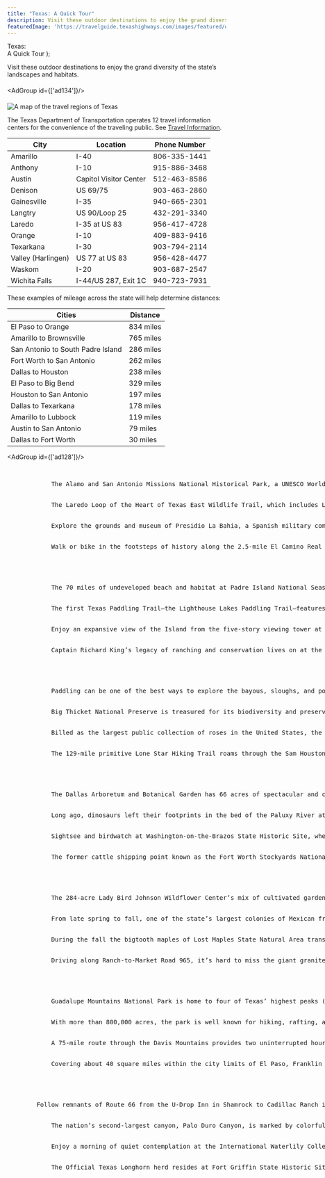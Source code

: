 ```yaml
---
title: "Texas: A Quick Tour"
description: Visit these outdoor destinations to enjoy the grand diversity of the state’s landscapes and habitats.
featuredImage: 'https://travelguide.texashighways.com/images/featured/quick-tour.jpg'
---
```


  <span>
    Texas: <br />A Quick Tour
  </span>
);

<PageDescription>

Visit these outdoor destinations to enjoy the grand diversity of the state’s landscapes and habitats.

</PageDescription>

####

<AdGroup id={['ad134']}/>   

####

<Row>
<Column colSm={6} colMd={8} colLg={12}>

![A map of the travel regions of Texas](images/texas-travel-map-regions.png)    

</Column>
</Row>

<Row>

<Column colSm={6} colMd={4} colLg={6}>

<Accordion>
<AccordionItem title="Travel Information Centers">

The Texas Department of Transportation operates 12 travel information centers for the convenience of the traveling public. See [Travel Information](/travel-information/).


| City               | Location               | Phone Number |
|--------------------|------------------------|--------------|
| Amarillo           | I-40                   | 806-335-1441 |
| Anthony            | I-10                   | 915-886-3468 |
| Austin             | Capitol Visitor Center | 512-463-8586 |
| Denison            | US 69/75               | 903-463-2860 |
| Gainesville        | I-35                   | 940-665-2301 |
| Langtry            | US 90/Loop 25          | 432-291-3340 |
| Laredo             | I-35 at US 83          | 956-417-4728 |
| Orange             | I-10                   | 409-883-9416 |
| Texarkana          | I-30                   | 903-794-2114 |
| Valley (Harlingen) | US 77 at US 83         | 956-428-4477 |
| Waskom             | I-20                   | 903-687-2547 |
| Wichita Falls      | I-44/US 287, Exit 1C   | 940-723-7931 |

</AccordionItem>

</Accordion>

</Column>

<Column colSm={6} colMd={4} colLg={6}>

<Accordion>

<AccordionItem title="Traveling Across Texas">
  These examples of mileage across the state will help determine distances:

| Cities                            | Distance  |
|-----------------------------------|-----------|
| El Paso to Orange                 | 834 miles |
| Amarillo to Brownsville           | 765 miles |
| San Antonio to South Padre Island | 286 miles |
| Fort Worth to San Antonio         | 262 miles |
| Dallas to Houston                 | 238 miles |
| El Paso to Big Bend               | 329 miles |
| Houston to San Antonio            | 197 miles |
| Dallas to Texarkana               | 178 miles |
| Amarillo to Lubbock               | 119 miles |
| Austin to San Antonio             | 79 miles  |
| Dallas to Fort Worth              | 30 miles  |

</AccordionItem>

</Accordion>

</Column>

</Row>

<AdGroup id={['ad128']}/>

<Row>

<Column colSm={6} colMd={4} colLg={8}>
    <Listing>
        <ListingHed color="purple" title="South Texas Plains"/>
        <ListingItem 
            title="Mission Trail"
            city="San Antonio">
            The Alamo and San Antonio Missions National Historical Park, a UNESCO World Heritage Site, are linked via about 10 miles of hike-and-bike trail along the San Antonio River.
        </ListingItem>
        <ListingItem 
            title="Bountiful Birds"
            city="Laredo">
            The Laredo Loop of the Heart of Texas East Wildlife Trail, which includes Lake Casa Blanca State Park, provides plentiful opportunities for birding. In addition, the 10th Laredo Birding Festival occurs in February.
        </ListingItem>
        <ListingItem 
            title="State Saga"
            city="GOLIAD">
            Explore the grounds and museum of Presidio La Bahia, a Spanish military compound that appears as it did in 1836 during the Texas Revolution.
        </ListingItem>
        <ListingItem 
            title="On the Trail"
            city="Floresville">
            Walk or bike in the footsteps of history along the 2.5-mile El Camino Real de los Tejas National Historic Trail in Floresville. 
        </ListingItem>
    </Listing>
    <Listing>
        <ListingHed color="lightblue" title="Gulf Coast"/>
        <ListingItem 
            title="Sand and Surf"
            city="Corpus Christi">
            The 70 miles of undeveloped beach and habitat at Padre Island National Seashore provide opportunities for camping, fishing, beachcombing, paddling, birding, and windsurfing. 
        </ListingItem>
        <ListingItem 
            title="On the water"
            city="Aransas Pass">
            The first Texas Paddling Trail—the Lighthouse Lakes Paddling Trail—features four loops through a black mangrove estuary with views of the Lydia Ann Lighthouse.
        </ListingItem>
        <ListingItem 
            title="Top of the island"
            city="South Padre Island">
            Enjoy an expansive view of the Island from the five-story viewing tower at the SPI Birding, Nature Center &amp; Alligator Sanctuary.    
        </ListingItem>
        <ListingItem 
            title="Sprawling Spread"
            city="KINGSVILLE">
            Captain Richard King’s legacy of ranching and conservation lives on at the state’s largest ranch, King Ranch, which offers daily ranch and nature tours.
        </ListingItem>
    </Listing>

</Column>

</Row>

<Row>
<Column colSm={6} colMd={4} colLg={8}>
    <Listing>
        <ListingHed color="green" title="Piney Woods"/>
        <ListingItem 
            title="SPLASH OF NATURE"
            city="KARNACK">
            Paddling can be one of the best ways to explore the bayous, sloughs, and ponds of Caddo Lake with its distinctive bald cypress trees draped in Spanish moss. 
        </ListingItem>
        <ListingItem 
            title="SIGNIFICANT SANCTUARY"
            city="KOUNTZE">
            Big Thicket National Preserve is treasured for its biodiversity and preservation of habitat that once covered more than 2 million acres.
        </ListingItem>
        <ListingItem 
            title="Smell the Roses"
            city="Tyler">
            Billed as the largest public collection of roses in the United States, the Municipal Rose Garden features more than 32,000 bushes. The Texas Rose Festival in October celebrates the blooms.
        </ListingItem>
        <ListingItem 
            title="FOREST FEATURE"
            city="CLEVELAND">
            The 129-mile primitive Lone Star Hiking Trail roams through the Sam Houston National Forest. Spring and fall are the best times to visit.
        </ListingItem>
    </Listing>
    <Listing>
        <ListingHed color="teal" title="PRAIRIES AND LAKES"/>
        <ListingItem 
            title="LOVELY LANDSCAPE"
            city="Dallas">
            The Dallas Arboretum and Botanical Garden has 66 acres of spectacular and colorful display gardens, along with amazing displays during its seasonal festivals.
            </ListingItem>
        <ListingItem 
            title="DINOSAUR DOMAIN"
            city="Glen Rose">
            Long ago, dinosaurs left their footprints in the bed of the Paluxy River at Dinosaur Valley State Park, a National Natural Landmark.
        </ListingItem>
        <ListingItem 
            title="Texas&rsquo; Birthplace"
            city="WASHINGTON">
            Sightsee and birdwatch at Washington-on-the-Brazos State Historic Site, where history was made in 1836 when the Texas Declaration of Independence was signed there.
        </ListingItem>
        <ListingItem 
            title="COWTOWN HISTORY"
            city="Fort Worth">
            The former cattle shipping point known as the Fort Worth Stockyards National Historic District is home to historic buildings, restaurants, shops, and saloons.
        </ListingItem>
    </Listing>
</Column>

</Row>
    
<Row>
        <AdGroup id={['ad125','ad111','ad105','ad137','ad108','ad99','ad139','ad142', 'ad140']}/>    
</Row>

<Row>
<Column colSm={6} colMd={4} colLg={8}>
    <Listing>
        <ListingHed color="blue" title="Hill Country"/>
        <ListingItem 
            title="WILD ABOUT FLOWERS"
            city="AUSTIN">
            The 284-acre Lady Bird Johnson Wildflower Center’s mix of cultivated gardens, an arboretum, managed natural areas, and wildlands serves to conserve native plants.
        </ListingItem>
        <ListingItem 
            title="GOING BATTY"
            city="ROCKSPRINGS">
            From late spring to fall, one of the state’s largest colonies of Mexican free-tailed bats make their home at Devil’s Sinkhole State Natural Area, a National Natural Landmark.
        </ListingItem>
        <ListingItem 
            title="Fall Delight"
            city="Vanderpool">
            During the fall the bigtooth maples of Lost Maples State Natural Area transform with a spectacle of red, orange, and yellow leaves. The best time to visit is usually late October to mid-November.
        </ListingItem>
        <ListingItem 
            title="Mystical Mound"
            city="FREDERICKSBURG">
            Driving along Ranch-to-Market Road 965, it’s hard to miss the giant granite dome rising from the ground at Enchanted Rock State Natural Area. It makes you want to stop and climb it.
        </ListingItem>
    </Listing>
        <Listing>
        <ListingHed color="orange" title="Big Bend Country"/>
        <ListingItem 
            title="NEW HEIGHTS"
            city="PINE SPRINGS">
            Guadalupe Mountains National Park is home to four of Texas’ highest peaks (with an opportunity to climb to the state’s highest point), along with canyons, desert, spectacular night skies, and the world’s most extensive Permian fossil reef.
        </ListingItem>
        <ListingItem 
            title="Dark Skies"
            city="BIG BEND NATIONAL PARK">
            With more than 800,000 acres, the park is well known for hiking, rafting, and nature viewing, but its designation as an International Dark Sky Park also makes it one of the state’s best places to see the Milky Way.
        </ListingItem>
        <ListingItem 
            title="Scenic Sights"
            city="FORT DAVIS">
            A 75-mile route through the Davis Mountains provides two uninterrupted hours of majestic scenery and wildlife if you can resist the temptation to stop at Fort Davis National Historic Site, Davis Mountains State Park, and the McDonald Observatory.      
        </ListingItem>
        <ListingItem 
            title="Urban Air"
            city="El Paso">
            Covering about 40 square miles within the city limits of El Paso, Franklin Mountains State Park is the nation’s largest urban state park. Visit for hiking, biking, and rock climbing.
        </ListingItem>
    </Listing>
</Column>

<Column colSm={12} colMd={4} colLg={4}>


</Column>
</Row>

<Row>
<Column colSm={6} colMd={4} colLg={8}>
    <Listing>
        <ListingHed color="red" title="Panhandle Plains"/>
        <ListingItem 
            title="MOTHER ROAD"
            city="INTERSTATE 40">
        Follow remnants of Route 66 from the U-Drop Inn in Shamrock to Cadillac Ranch in Amarillo and west to Adrian for a stop at the route’s midway point—1,139 miles to Los Angeles and Chicago.
        </ListingItem>
        <ListingItem 
            title="SCENIC WONDER"
            city="CANYON">
            The nation’s second-largest canyon, Palo Duro Canyon, is marked by colorful geologic layers. In spots, the layers have eroded, forming hoodoos, of which one of the most well known is the Lighthouse formation in Palo Duro Canyon State Park. 
        </ListingItem>
        <ListingItem 
            title="Peaceful Park"
            city="San Angelo">
            Enjoy a morning of quiet contemplation at the International Waterlily Collection in Civic League Park, which displays a changing variety of waterlilies that are best viewed April to October.
</ListingItem>
        <ListingItem 
            title="legends And Longhorns"
            city="Albany">
            The Official Texas Longhorn herd resides at Fort Griffin State Historic Site, a western defensive fort from 1867 to 1881. Wander among the ruins and ponder what life must have been like.
        </ListingItem>
    </Listing>

</Column>
</Row>